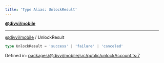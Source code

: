 ```yaml
---
title: 'Type Alias: UnlockResult'
---
```

[**@divvi/mobile**](../README)

---

[@divvi/mobile](../README) / UnlockResult
```ts
type UnlockResult = 'success' | 'failure' | 'canceled'
```

Defined in: [packages/@divvi/mobile/src/public/unlockAccount.ts:7](https://github.com/divvi-xyz/divvi-mobile/blob/main/packages/@divvi/mobile/src/public/unlockAccount.ts#L7)



<EditPage editUrl="https://github.com/divvi-xyz/divvi-mobile/edit/main/docs/reference/type-aliases/UnlockResult.md" />